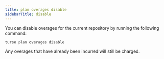 ```yaml
---
title: plan overages disable
sidebarTitle: disable
---
```


You can disable overages for the current repository by running the following command:

```bash
turso plan overages disable
```

<Info>

Any overages that have already been incurred will still be charged.

</Info>
